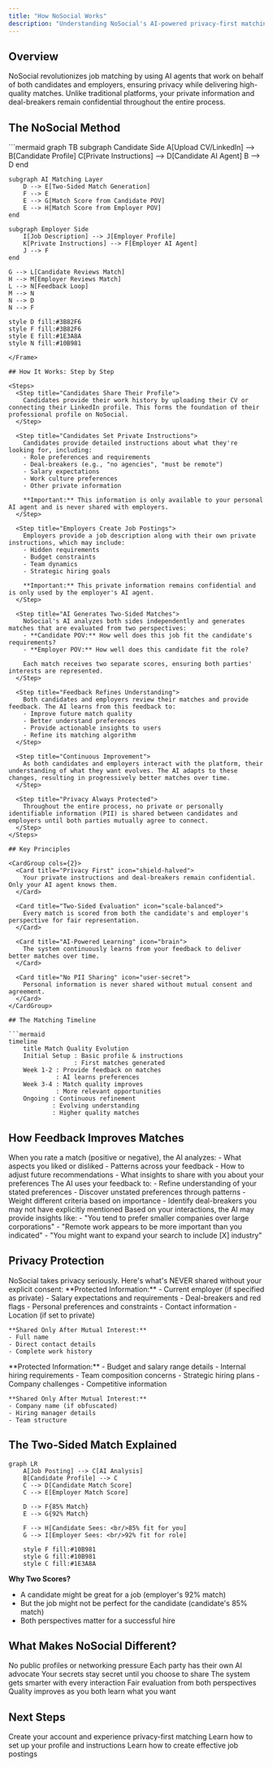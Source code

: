 ```yaml
---
title: "How NoSocial Works"
description: "Understanding NoSocial's AI-powered privacy-first matching platform"
---
```


## Overview

NoSocial revolutionizes job matching by using AI agents that work on behalf of both candidates and employers, ensuring privacy while delivering high-quality matches. Unlike traditional platforms, your private information and deal-breakers remain confidential throughout the entire process.

## The NoSocial Method

<Frame caption="NoSocial's AI-Powered Matching Process">
```mermaid
graph TB
    subgraph Candidate Side
        A[Upload CV/LinkedIn] --> B[Candidate Profile]
        C[Private Instructions] --> D[Candidate AI Agent]
        B --> D
    end
    
    subgraph AI Matching Layer
        D --> E[Two-Sided Match Generation]
        F --> E
        E --> G[Match Score from Candidate POV]
        E --> H[Match Score from Employer POV]
    end
    
    subgraph Employer Side
        I[Job Description] --> J[Employer Profile]
        K[Private Instructions] --> F[Employer AI Agent]
        J --> F
    end
    
    G --> L[Candidate Reviews Match]
    H --> M[Employer Reviews Match]
    L --> N[Feedback Loop]
    M --> N
    N --> D
    N --> F
    
    style D fill:#3B82F6
    style F fill:#3B82F6
    style E fill:#1E3A8A
    style N fill:#10B981
```
</Frame>

## How It Works: Step by Step

<Steps>
  <Step title="Candidates Share Their Profile">
    Candidates provide their work history by uploading their CV or connecting their LinkedIn profile. This forms the foundation of their professional profile on NoSocial.
  </Step>
  
  <Step title="Candidates Set Private Instructions">
    Candidates provide detailed instructions about what they're looking for, including:
    - Role preferences and requirements
    - Deal-breakers (e.g., "no agencies", "must be remote")
    - Salary expectations
    - Work culture preferences
    - Other private information
    
    **Important:** This information is only available to your personal AI agent and is never shared with employers.
  </Step>
  
  <Step title="Employers Create Job Postings">
    Employers provide a job description along with their own private instructions, which may include:
    - Hidden requirements
    - Budget constraints
    - Team dynamics
    - Strategic hiring goals
    
    **Important:** This private information remains confidential and is only used by the employer's AI agent.
  </Step>
  
  <Step title="AI Generates Two-Sided Matches">
    NoSocial's AI analyzes both sides independently and generates matches that are evaluated from two perspectives:
    - **Candidate POV:** How well does this job fit the candidate's requirements?
    - **Employer POV:** How well does this candidate fit the role?
    
    Each match receives two separate scores, ensuring both parties' interests are represented.
  </Step>
  
  <Step title="Feedback Refines Understanding">
    Both candidates and employers review their matches and provide feedback. The AI learns from this feedback to:
    - Improve future match quality
    - Better understand preferences
    - Provide actionable insights to users
    - Refine its matching algorithm
  </Step>
  
  <Step title="Continuous Improvement">
    As both candidates and employers interact with the platform, their understanding of what they want evolves. The AI adapts to these changes, resulting in progressively better matches over time.
  </Step>
  
  <Step title="Privacy Always Protected">
    Throughout the entire process, no private or personally identifiable information (PII) is shared between candidates and employers until both parties mutually agree to connect.
  </Step>
</Steps>

## Key Principles

<CardGroup cols={2}>
  <Card title="Privacy First" icon="shield-halved">
    Your private instructions and deal-breakers remain confidential. Only your AI agent knows them.
  </Card>
  
  <Card title="Two-Sided Evaluation" icon="scale-balanced">
    Every match is scored from both the candidate's and employer's perspective for fair representation.
  </Card>
  
  <Card title="AI-Powered Learning" icon="brain">
    The system continuously learns from your feedback to deliver better matches over time.
  </Card>
  
  <Card title="No PII Sharing" icon="user-secret">
    Personal information is never shared without mutual consent and agreement.
  </Card>
</CardGroup>

## The Matching Timeline

```mermaid
timeline
    title Match Quality Evolution
    Initial Setup : Basic profile & instructions
                  : First matches generated
    Week 1-2 : Provide feedback on matches
             : AI learns preferences
    Week 3-4 : Match quality improves
             : More relevant opportunities
    Ongoing : Continuous refinement
            : Evolving understanding
            : Higher quality matches
```

## How Feedback Improves Matches

<AccordionGroup>
  <Accordion title="What happens when you rate a match?">
    When you rate a match (positive or negative), the AI analyzes:
    - What aspects you liked or disliked
    - Patterns across your feedback
    - How to adjust future recommendations
    - What insights to share with you about your preferences
  </Accordion>
  
  <Accordion title="How does the AI learn from feedback?">
    The AI uses your feedback to:
    - Refine understanding of your stated preferences
    - Discover unstated preferences through patterns
    - Weight different criteria based on importance
    - Identify deal-breakers you may not have explicitly mentioned
  </Accordion>
  
  <Accordion title="What feedback does the AI provide to users?">
    Based on your interactions, the AI may provide insights like:
    - "You tend to prefer smaller companies over large corporations"
    - "Remote work appears to be more important than you indicated"
    - "You might want to expand your search to include [X] industry"
  </Accordion>
</AccordionGroup>

## Privacy Protection

<Warning>
  NoSocial takes privacy seriously. Here's what's NEVER shared without your explicit consent:
</Warning>

<Tabs>
  <Tab title="Candidate Privacy">
    **Protected Information:**
    - Current employer (if specified as private)
    - Salary expectations and requirements
    - Deal-breakers and red flags
    - Personal preferences and constraints
    - Contact information
    - Location (if set to private)
    
    **Shared Only After Mutual Interest:**
    - Full name
    - Direct contact details
    - Complete work history
  </Tab>
  
  <Tab title="Employer Privacy">
    **Protected Information:**
    - Budget and salary range details
    - Internal hiring requirements
    - Team composition concerns
    - Strategic hiring plans
    - Company challenges
    - Competitive information
    
    **Shared Only After Mutual Interest:**
    - Company name (if obfuscated)
    - Hiring manager details
    - Team structure
  </Tab>
</Tabs>

## The Two-Sided Match Explained

```mermaid
graph LR
    A[Job Posting] --> C[AI Analysis]
    B[Candidate Profile] --> C
    C --> D[Candidate Match Score]
    C --> E[Employer Match Score]
    
    D --> F{85% Match}
    E --> G{92% Match}
    
    F --> H[Candidate Sees: <br/>85% fit for you]
    G --> I[Employer Sees: <br/>92% fit for role]
    
    style F fill:#10B981
    style G fill:#10B981
    style C fill:#1E3A8A
```

**Why Two Scores?**
- A candidate might be great for a job (employer's 92% match)
- But the job might not be perfect for the candidate (candidate's 85% match)
- Both perspectives matter for a successful hire

## What Makes NoSocial Different?

<CardGroup cols={3}>
  <Card title="No Social Media Required" icon="ban">
    No public profiles or networking pressure
  </Card>
  
  <Card title="AI Agents for Both Sides" icon="robot">
    Each party has their own AI advocate
  </Card>
  
  <Card title="Private by Default" icon="lock">
    Your secrets stay secret until you choose to share
  </Card>
  
  <Card title="Feedback-Driven" icon="comments">
    The system gets smarter with every interaction
  </Card>
  
  <Card title="Two-Sided Scoring" icon="arrow-right-arrow-left">
    Fair evaluation from both perspectives
  </Card>
  
  <Card title="Evolving Matches" icon="chart-line">
    Quality improves as you both learn what you want
  </Card>
</CardGroup>

## Next Steps

<Card title="Ready to Get Started?" icon="rocket" href="/getting-started/create-account">
  Create your account and experience privacy-first matching
</Card>

<CardGroup cols={2}>
  <Card title="For Candidates" icon="user" href="/for-candidates/candidate-matching">
    Learn how to set up your profile and instructions
  </Card>
  
  <Card title="For Employers" icon="building" href="/for-employers/create-posting">
    Learn how to create effective job postings
  </Card>
</CardGroup>
